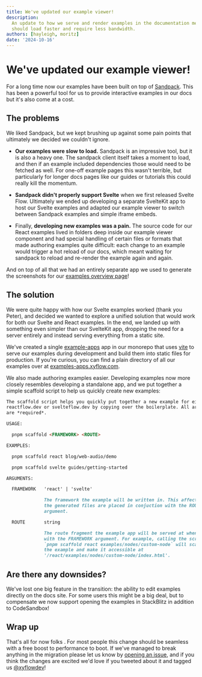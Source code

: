 ```yaml
---
title: We've updated our example viewer!
description:
  An update to how we serve and render examples in the documentation means examples
  should load faster and require less bandwidth.
authors: [hayleigh, moritz]
date: '2024-10-16'
---
```



# We've updated our example viewer!

For a long time now our examples have been built on top of [Sandpack](https://sandpack.codesandbox.io).
This has been a powerful tool for us to provide interactive examples in our docs
but it's also come at a cost.

## The problems

We liked Sandpack, but we kept brushing up against some pain points that ultimately
we decided we couldn't ignore.

- **Our examples were slow to load.** Sandpack is an impressive tool, but it is also
a heavy one. The sandpack client itself takes a moment to load, and then if an
example included dependencies those would need to be fetched as well. For one-off
example pages this wasn't terrible, but particularly for longer docs pages like
our guides or tutorials this could really kill the momentum.

- **Sandpack didn't properly support Svelte** when we first released Svelte Flow.
Ultimately we ended up developing a separate SvelteKit app to host our Svelte
examples and adapted our example viewer to switch between Sandpack examples and
simple iframe embeds.

- Finally, **developing new examples was a pain.** The source code for our
React examples lived in folders deep inside our example viewer component and had
special handling of certain files or formats that made authoring examples quite
difficult: each change to an example would trigger a hot reload of our docs, which
meant waiting for sandpack to reload and re-render the example again and again.

And on top of all that we had an entirely separate app we used to generate the
screenshots for our [examples overview page](/examples)!

## The solution

We were quite happy with how our Svelte examples worked (thank you Peter), and
decided we wanted to explore a unified solution that would work for both our Svelte
and React examples. In the end, we landed up with something even simpler than our
SvelteKit app, dropping the need for a server entirely and instead serving everything
from a static site.

We've created a single [example-apps](https://github.com/xyflow/web/tree/main/apps/example-apps)
app in our monorepo that uses [vite](https://vitejs.dev) to serve our examples
during development and build them into static files for production. If you're
curious, you can find a plain directory of all our examples over at
[examples-apps.xyflow.com](examples-apps.xyflow.com).

We also made authoring examples easier. Developing examples now more closely
resembles developing a standalone app, and we put together a simple scaffold
script to help us quickly create new examples:

```md
The scaffold script helps you quickly put together a new example for either
reactflow.dev or svelteflow.dev by copying over the boilerplate. All arguments
are *required*.

USAGE:

  pnpm scaffold <FRAMEWORK> <ROUTE>

EXAMPLES:

  pnpm scaffold react blog/web-audio/demo

  pnpm scaffold svelte guides/getting-started

ARGUMENTS:

  FRAMEWORK   'react' | 'svelte'

              The framework the example will be written in. This affects where
              the generated files are placed in conjuction with the ROUTE
              argument.

  ROUTE       string

              The route fragment the example app will be served at when combined
              with the FRAMEWORK argument. For example, calling the script as
              `pnpm scaffold react examples/nodes/custom-node` will scaffold
              the example and make it accessible at
              '/react/examples/nodes/custom-node/index.html'.
```

## Are there any downsides?

We've lost one big feature in the transition: the ability to edit examples directly
on the docs site. For some users this might be a big deal, but to compensate we
now support opening the examples in StackBlitz in addition to CodeSandbox!

## Wrap up

That's all for now folks <Emoji content="✌️" />. For most people this change
should be seamless with a free boost to performance to boot. If we've managed to
break anything in the migration please let us know by
[opening an issue](https://github.com/xyflow/web/issues/new), and if you think
the changes are excited we'd love if you tweeted about it and tagged us
[@xyflowdev](https://twitter.com/xyflowdev)!
